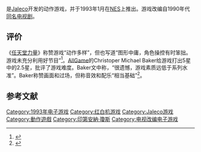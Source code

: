 {{NoteTA
| G1 = Games
| 1 = zh-cn:少年印第安纳琼斯大冒险; zh-hk:少年奪寶奇兵; zh-tw:百勝天龍;
}}

{{vgname|少年印第安纳琼斯大冒险|en=The Young Indiana Jones Chronicles|cn=少年印第安纳琼斯大冒险|hk=少年奪寶奇兵|tw=百勝天龍}}是[[Jaleco|Jaleco]]开发的动作游戏，并于1993年1月在[[NES|NES]]上推出。游戏改编自1990年代[[少年印第安那瓊斯年譜|同名电视剧]]。

== 评价 ==

《[[任天堂力量|任天堂力量]]》称赞游戏“动作多样”，但也写道“图形中庸，角色操控有时笨拙。游戏未充分利用好节目”<ref name="NP">{{cite web|url=https://archive.org/stream/Nintendo_Power_Issue_044_January_1993#page/n159/mode/1up|title=The Young Indiana Jones Chronicles|date=January 1993|work=[[Nintendo_Power|Nintendo Power]]|access-date=August 2, 2016|page=105}}</ref>。[[AllGame|AllGame]]的Christoper Michael Baker给游戏打出5星中的2.5星，批评了游戏难度。Baker文中称，“很遗憾，游戏素质远低于系列水准”。Baker称赞画面和过场，但称音效和配乐“相当基础”<ref name="AGR">{{cite web|url=http://www.allgame.com/game.php?id=14945&tab=review|title=The Young Indiana Jones Chronicles - Review|last=Baker|first=Christopher Michael|work=AllGame|archive-url=https://web.archive.org/web/20141116155102/http://www.allgame.com/game.php?id=14945&tab=review|archive-date=November 16, 2014|access-date=August 2, 2016}}</ref>。

== 参考文献 ==
{{reflist}}

{{印第安納瓊斯}}
{{Action-videogame-stub}}

{{DEFAULTSORT:The Young Indiana Jones Chronicles}}
[[Category:1993年电子游戏|Category:1993年电子游戏]]
[[Category:红白机游戏|Category:红白机游戏]]
[[Category:Jaleco游戏|Category:Jaleco游戏]]
[[Category:動作遊戲|Category:動作遊戲]]
[[Category:印第安納·瓊斯|Category:印第安納·瓊斯]]
[[Category:电视改编电子游戏|Category:电视改编电子游戏]]